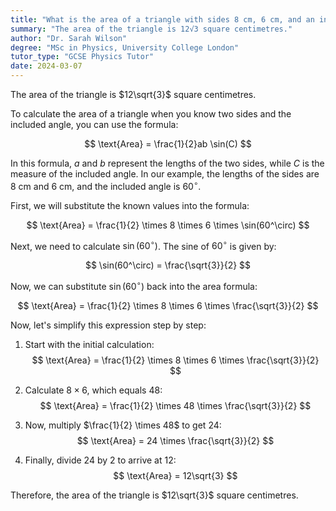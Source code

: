 ```yaml
---
title: "What is the area of a triangle with sides 8 cm, 6 cm, and an included angle of 60°?"
summary: "The area of the triangle is 12√3 square centimetres."
author: "Dr. Sarah Wilson"
degree: "MSc in Physics, University College London"
tutor_type: "GCSE Physics Tutor"
date: 2024-03-07
---
```


The area of the triangle is $12\sqrt{3}$ square centimetres.

To calculate the area of a triangle when you know two sides and the included angle, you can use the formula:

$$
\text{Area} = \frac{1}{2}ab \sin(C)
$$

In this formula, $a$ and $b$ represent the lengths of the two sides, while $C$ is the measure of the included angle. In our example, the lengths of the sides are $8$ cm and $6$ cm, and the included angle is $60^\circ$.

First, we will substitute the known values into the formula:

$$
\text{Area} = \frac{1}{2} \times 8 \times 6 \times \sin(60^\circ)
$$

Next, we need to calculate $\sin(60^\circ)$. The sine of $60^\circ$ is given by:

$$
\sin(60^\circ) = \frac{\sqrt{3}}{2}
$$

Now, we can substitute $\sin(60^\circ)$ back into the area formula:

$$
\text{Area} = \frac{1}{2} \times 8 \times 6 \times \frac{\sqrt{3}}{2}
$$

Now, let's simplify this expression step by step:

1. Start with the initial calculation:
   $$
   \text{Area} = \frac{1}{2} \times 8 \times 6 \times \frac{\sqrt{3}}{2}
   $$

2. Calculate $8 \times 6$, which equals $48$:
   $$
   \text{Area} = \frac{1}{2} \times 48 \times \frac{\sqrt{3}}{2}
   $$

3. Now, multiply $\frac{1}{2} \times 48$ to get $24$:
   $$
   \text{Area} = 24 \times \frac{\sqrt{3}}{2}
   $$

4. Finally, divide $24$ by $2$ to arrive at $12$:
   $$
   \text{Area} = 12\sqrt{3}
   $$

Therefore, the area of the triangle is $12\sqrt{3}$ square centimetres.
    